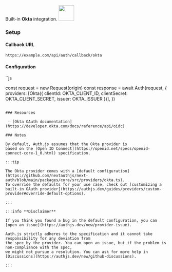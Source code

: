 <div
  style={{
    backgroundColor: "#000",
    display: "flex",
    justifyContent: "space-between",
    color: "#fff",
    padding: 16,
  }}
>
  <span>
    Built-in <b>Okta</b> integration.
  </span>
  <a href="https://okta.com/">
    <img
      style={{ display: "block" }}
      src="/img/providers/okta.svg"
      height="48"
    />
  </a>
</div>

### Setup

#### Callback URL

```
https://example.com/api/auth/callback/okta
```

#### Configuration

``js

const request = new Request(origin)
const response = await Auth(request, {
providers: [Okta({ clientId: OKTA_CLIENT_ID, clientSecret: OKTA_CLIENT_SECRET, issuer: OKTA_ISSUER })],
})

```

### Resources

 - [Okta OAuth documentation](https://developer.okta.com/docs/reference/api/oidc)

### Notes

By default, Auth.js assumes that the Okta provider is
based on the [Open ID Connect](https://openid.net/specs/openid-connect-core-1_0.html) specification.

:::tip

The Okta provider comes with a [default configuration](https://github.com/nextauthjs/next-auth/blob/main/packages/core/src/providers/okta.ts).
To override the defaults for your use case, check out [customizing a built-in OAuth provider](https://authjs.dev/guides/providers/custom-provider#override-default-options).

:::

:::info **Disclaimer**

If you think you found a bug in the default configuration, you can [open an issue](https://authjs.dev/new/provider-issue).

Auth.js strictly adheres to the specification and it cannot take responsibility for any deviation from
the spec by the provider. You can open an issue, but if the problem is non-compliance with the spec,
we might not pursue a resolution. You can ask for more help in [Discussions](https://authjs.dev/new/github-discussions).

:::
```
